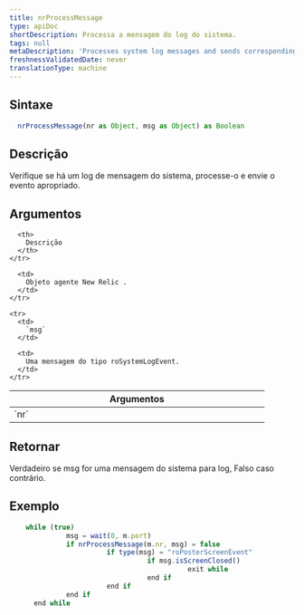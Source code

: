 ```yaml
---
title: nrProcessMessage
type: apiDoc
shortDescription: Processa a mensagem do log do sistema.
tags: null
metaDescription: 'Processes system log messages and sends corresponding events, returning true for system log messages.'
freshnessValidatedDate: never
translationType: machine
---
```


## Sintaxe

```js
  nrProcessMessage(nr as Object, msg as Object) as Boolean
```

## Descrição

Verifique se há um log de mensagem do sistema, processe-o e envie o evento apropriado.

## Argumentos

<table>
  <thead>
    <tr>
      <th width="25%">
        Argumentos
      </th>

      <th>
        Descrição
      </th>
    </tr>
  </thead>

  <tbody>
    <tr>
      <td>
        `nr`
      </td>

      <td>
        Objeto agente New Relic .
      </td>
    </tr>

    <tr>
      <td>
        `msg`
      </td>

      <td>
        Uma mensagem do tipo roSystemLogEvent.
      </td>
    </tr>
  </tbody>
</table>

## Retornar

Verdadeiro se msg for uma mensagem do sistema para log, Falso caso contrário.

## Exemplo

```js
  	while (true)
		      msg = wait(0, m.port)
		      if nrProcessMessage(m.nr, msg) = false
			            if type(msg) = "roPosterScreenEvent"
				                  if msg.isScreenClosed()
					                        exit while
				                  end if
			            end if
		      end if
	  end while
```